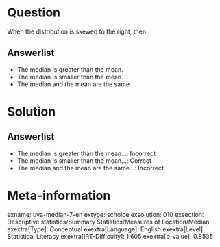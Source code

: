 Question
========

When the distribution is skewed to the right, then

Answerlist
----------

* The median is greater than the mean.
* The median is smaller than the mean.
* The median and the mean are the same.

Solution
========

Answerlist
----------

* The median is greater than the mean...: Incorrect
* The median is smaller than the mean...: Correct
* The median and the mean are the same...: Incorrect

Meta-information
================
exname: uva-median-7-en
extype: schoice
exsolution: 010
exsection: Descriptive statistics/Summary Statistics/Measures of Location/Median
exextra[Type]: Conceptual
exextra[Language]: English
exextra[Level]: Statistical Literacy
exextra[IRT-Difficulty]: 1.605
exextra[p-value]: 0.8535
